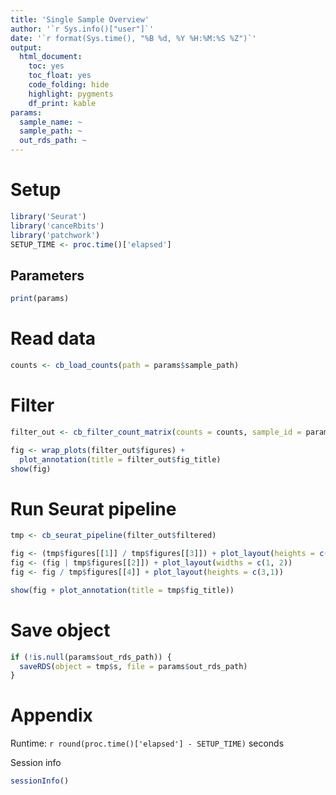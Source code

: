 ```yaml
---
title: 'Single Sample Overview'
author: '`r Sys.info()["user"]`'
date: '`r format(Sys.time(), "%B %d, %Y %H:%M:%S %Z")`'
output:
  html_document: 
    toc: yes
    toc_float: yes
    code_folding: hide
    highlight: pygments
    df_print: kable
params:
  sample_name: ~
  sample_path: ~
  out_rds_path: ~
---
```


# Setup
```r
library('Seurat')
library('canceRbits')
library('patchwork')
SETUP_TIME <- proc.time()['elapsed']
```

## Parameters
```r
print(params)
```

# Read data
```r
counts <- cb_load_counts(path = params$sample_path)
```

# Filter
```r
filter_out <- cb_filter_count_matrix(counts = counts, sample_id = params$sample_name)
```


```r
fig <- wrap_plots(filter_out$figures) +
  plot_annotation(title = filter_out$fig_title)
show(fig)
```

# Run Seurat pipeline
```r
tmp <- cb_seurat_pipeline(filter_out$filtered)
```


```r
fig <- (tmp$figures[[1]] / tmp$figures[[3]]) + plot_layout(heights = c(3,2))
fig <- (fig | tmp$figures[[2]]) + plot_layout(widths = c(1, 2))
fig <- fig / tmp$figures[[4]] + plot_layout(heights = c(3,1))

show(fig + plot_annotation(title = tmp$fig_title))
```

# Save object
```r
if (!is.null(params$out_rds_path)) {
  saveRDS(object = tmp$s, file = params$out_rds_path)
}
```

# Appendix

Runtime: `r round(proc.time()['elapsed'] - SETUP_TIME)` seconds

Session info
```r
sessionInfo()
```
